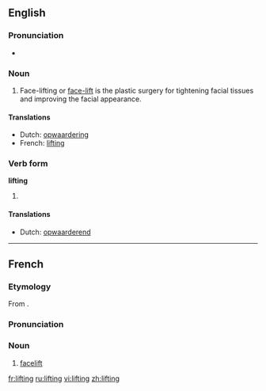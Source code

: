 {{wikipedia}}
==English==

===Pronunciation===
*{{audio|en-us-lifting.ogg|Audio (US)}}


===Noun===
{{en-noun}}

# Face-lifting or [[face-lift]] is the plastic surgery for tightening facial tissues and improving the facial appearance.

====Translations====
*Dutch: [[opwaardering]] {{f}}
*French: [[#French|lifting]] {{m}}

===Verb form===
'''lifting'''

# {{present participle of|lift}}

====Translations====
*Dutch: [[opwaarderend]]

----

==French==
===Etymology===
From {{E.|fr}} {{term|lifting|lang=en}}.

===Pronunciation===
{{IPA|/liftiŋ/}}

===Noun===
{{fr-noun|m}}

# [[facelift]]

[[fr:lifting]]
[[ru:lifting]]
[[vi:lifting]]
[[zh:lifting]]